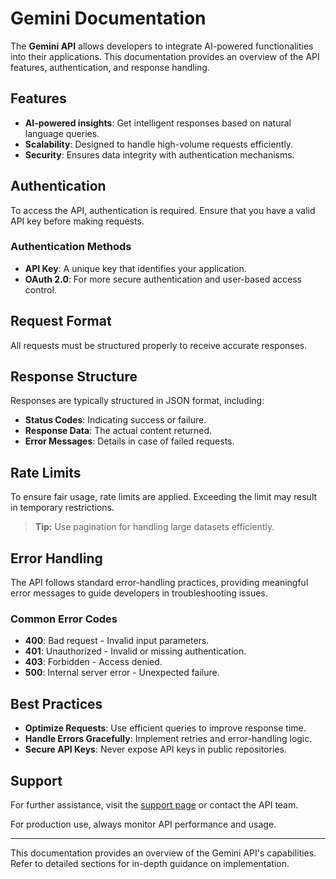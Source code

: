 # Gemini Documentation
    
The **Gemini API** allows developers to integrate AI-powered functionalities into their applications. This documentation provides an overview of the API features, authentication, and response handling.

## Features

- **AI-powered insights**: Get intelligent responses based on natural language queries.
- **Scalability**: Designed to handle high-volume requests efficiently.
- **Security**: Ensures data integrity with authentication mechanisms.

## Authentication

To access the API, authentication is required. Ensure that you have a valid API key before making requests.

### Authentication Methods

- **API Key**: A unique key that identifies your application.
- **OAuth 2.0**: For more secure authentication and user-based access control.

## Request Format

All requests must be structured properly to receive accurate responses.

## Response Structure

Responses are typically structured in JSON format, including:

- **Status Codes**: Indicating success or failure.
- **Response Data**: The actual content returned.
- **Error Messages**: Details in case of failed requests.

## Rate Limits

To ensure fair usage, rate limits are applied. Exceeding the limit may result in temporary restrictions.

> **Tip:** Use pagination for handling large datasets efficiently.

## Error Handling

The API follows standard error-handling practices, providing meaningful error messages to guide developers in troubleshooting issues.

### Common Error Codes

- **400**: Bad request - Invalid input parameters.
- **401**: Unauthorized - Invalid or missing authentication.
- **403**: Forbidden - Access denied.
- **500**: Internal server error - Unexpected failure.

## Best Practices

- **Optimize Requests**: Use efficient queries to improve response time.
- **Handle Errors Gracefully**: Implement retries and error-handling logic.
- **Secure API Keys**: Never expose API keys in public repositories.

## Support

For further assistance, visit the [support page](#) or contact the API team.

For production use, always monitor API performance and usage.

---

This documentation provides an overview of the Gemini API's capabilities. Refer to detailed sections for in-depth guidance on implementation.